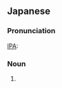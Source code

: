 ==Japanese==
===Pronunciation===
[[IPA]]: {{IPAchar|/in̩rʲoku/}}

===Noun===
{{ja-noun|h|rom=inryoku}}
# {{japdef|引力|[[gravitation]], [[gravity]]}}